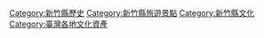 {{Commons category}}
{{Category_main}}

[[Category:新竹縣歷史|Category:新竹縣歷史]]
[[Category:新竹縣旅遊景點|Category:新竹縣旅遊景點]]
[[Category:新竹縣文化|Category:新竹縣文化]]
[[Category:臺灣各地文化資產|Category:臺灣各地文化資產]]